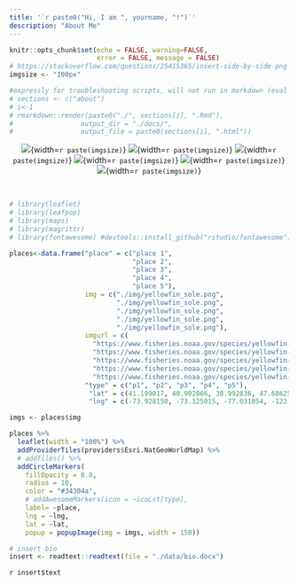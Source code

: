 ```yaml
---
title: '`r paste0("Hi, I am ", yourname, "!")`'
description: "About Me"
---
```


```r
knitr::opts_chunk$set(echo = FALSE, warning=FALSE, 
                      error = FALSE, message = FALSE)
# https://stackoverflow.com/questions/25415365/insert-side-by-side-png-images-using-knitr
imgsize <- "100px"
```

```r
#expressly for troubleshooting scripts, will not run in markdown (eval = FALSE)
# sections <- c("about")
# i<-1
# rmarkdown::render(paste0("./", sections[i], ".Rmd"),
#                 output_dir = "./docs/",
#                 output_file = paste0(sections[i], ".html"))
```

<center>

![](img/yellowfin_sole.png){width=`r paste(imgsize)`} ![](img/yellowfin_sole.png){width=`r paste(imgsize)`} ![](img/yellowfin_sole.png){width=`r paste(imgsize)`} ![](img/yellowfin_sole.png){width=`r paste(imgsize)`}   ![](img/yellowfin_sole.png){width=`r paste(imgsize)`} ![](img/yellowfin_sole.png){width=`r paste(imgsize)`}

</center>

<br>

<div class = "row">
<div class = "col-md-5">

```r
# library(leaflet)
# library(leafpop)
# library(maps)
# library(magrittr)
# library(fontawesome) #devtools::install_github("rstudio/fontawesome")

places<-data.frame("place" = c("place 1", 
                               "place 2", 
                               "place 3", 
                               "place 4", 
                               "place 5"),
                   img = c("./img/yellowfin_sole.png", 
                           "./img/yellowfin_sole.png", 
                           "./img/yellowfin_sole.png",
                           "./img/yellowfin_sole.png", 
                           "./img/yellowfin_sole.png"), 
                   imgurl = c(
                     "https://www.fisheries.noaa.gov/species/yellowfin-sole",
                     "https://www.fisheries.noaa.gov/species/yellowfin-sole",
                     "https://www.fisheries.noaa.gov/species/yellowfin-sole",
                     "https://www.fisheries.noaa.gov/species/yellowfin-sole",
                     "https://www.fisheries.noaa.gov/species/yellowfin-sole"), 
                   "type" = c("p1", "p2", "p3", "p4", "p5"), 
                    "lat" = c(41.199017, 40.902866, 38.992836, 47.686254, 62.299624), 
                    "lng" = c(-73.928150, -73.125015, -77.031054, -122.253657, -171.262273))

imgs <- places$img

places %>%
  leaflet(width = "100%") %>% 
  addProviderTiles(providers$Esri.NatGeoWorldMap) %>%
  # addTiles() %>%
  addCircleMarkers(
    fillOpacity = 0.8, 
    radius = 10,
    color = "#34304a",
    # addAwesomeMarkers(icon = ~icoLst[type], 
    label= ~place, 
    lng = ~lng, 
    lat = ~lat,
    popup = popupImage(img = imgs, width = 150))

```

</div>


<div class = "col-md-7">

```r
# insert bio
insert <- readtext::readtext(file = "./data/bio.docx")
```

`r insert$text`

</div>

</div>

<br>


